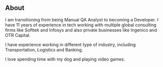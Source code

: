 ## About

I am transitioning from being Manual QA Analyst to becoming a Developer. I have 11 years of experience in tech working with multiple global consulting firms like Softtek and Infosys and also private businesses like Ingenico and OTR Capital.

I have experience working in different type of industry, including Transportation, Logistics and Banking.

I love spending time with my dog and playing video games. 